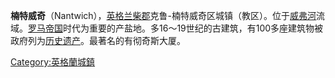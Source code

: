 {{Infobox UK place 
|country =                 England
|static_image = [[File:High_Street,_Nantwich.JPG|240px]]
|static_image_caption= 楠特威奇大街
|latitude=                 53.067
|longitude=                -2.522
|official_name=            Nantwich
| population = 17,424
| population_ref = ''(2011)''
|civil_parish= Nantwich
|unitary_england=       [[東柴郡|東柴郡]]
|lieutenancy_england=   [[柴郡|柴郡]]
|region=                   North West England
|constituency_westminster= [[克魯和楠特威奇_(英國國會選區)|克魯和楠特威奇]]
|post_town=                NANTWICH
|postcode_district =       CW5
|postcode_area=            CW   
|dial_code=      01270
|os_grid_reference=     SJ652523
 }}
{{multiple issues|
{{dead end|time=2015-03-23T07:22:25+00:00}}
{{expand|time=2015-03-23T07:22:25+00:00}}
{{unreferenced|time=2015-03-23T07:22:25+00:00}}
}}
'''楠特威奇'''（Nantwich），[[英格兰|英格兰]][[柴郡|柴郡]]克鲁-楠特威奇区城镇（教区）。位于[[威弗河|威弗河]]流域。[[罗马帝国|罗马帝国]]时代为重要的产盐地。多16～19世纪的古建筑，有100多座建筑物被政府列为[[文化遗产|历史遗产]]。最著名的有彻奇斯大厦。

{{Authority control}}
[[Category:英格蘭城鎮|Category:英格蘭城鎮]]
